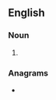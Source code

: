 {{also|Absorbers}}
==English==

===Noun===
{{head|en|noun plural form}}

# {{plural of|absorber|lang=en}}

===Anagrams===
* {{anagrams|en|reabsorbs}}